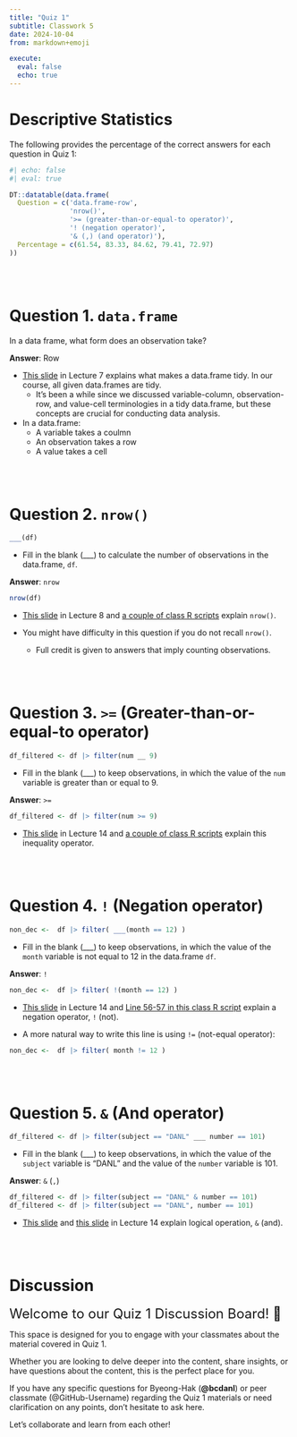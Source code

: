 ```yaml
---
title: "Quiz 1"
subtitle: Classwork 5
date: 2024-10-04
from: markdown+emoji

execute: 
  eval: false
  echo: true
---
```


# Descriptive Statistics

The following provides the percentage of the correct answers for each question in Quiz 1:

```r
#| echo: false
#| eval: true

DT::datatable(data.frame(
  Question = c('data.frame-row',
               'nrow()',
               '>= (greater-than-or-equal-to operator)',
               '! (negation operator)',
               '& (,) (and operator)'),
  Percentage = c(61.54, 83.33, 84.62, 79.41, 72.97)
))

```

<br><br>

# Question 1. `data.frame`
In a data frame, what form does an observation take?

**Answer**: Row

- [This slide](https://bcdanl.github.io/danl-lec/danl-101-lec-07-2024-0911.html?q=tidy#/r-basics-9) in Lecture 7 explains what makes a data.frame tidy. In our course, all given data.frames are tidy.
  - It’s been a while since we discussed variable-column, observation-row, and value-cell terminologies in a tidy data.frame, but these concepts are crucial for conducting data analysis.

- In a data.frame:
  - A variable takes a coulmn
  - An observation takes a row
  - A value takes a cell

<br><br>

# Question 2. `nrow()`
```r
___(df)
```

- Fill in the blank (___) to calculate the number of observations in the data.frame, `df`.

**Answer**: `nrow`

```r
nrow(df)
```

- [This slide](https://bcdanl.github.io/danl-lec/danl-101-lec-08-2024-0913.html?q=nrow#/r-basics-5) in Lecture 8 and [a couple of class R scripts](https://github.com/search?q=repo%3Abcdanl%2F101-05-R%20nrow&type=code) explain `nrow()`.

- You might have difficulty in this question if you do not recall `nrow()`. 
  - Full credit is given to answers that imply counting observations.

<br><br>

# Question 3. `>=` (Greater-than-or-equal-to operator)
```r
df_filtered <- df |> filter(num __ 9)
```

- Fill in the blank (___) to keep observations, in which the value of the `num` variable is greater than or equal to 9.

**Answer**: `>=`

```r
df_filtered <- df |> filter(num >= 9)
```

- [This slide](https://bcdanl.github.io/danl-lec/danl-101-lec-14-2024-0930.html#/filter-observations-with-filter-4) in Lecture 14 and [a couple of class R scripts](https://github.com/search?q=repo%3Abcdanl%2F101-05-R+%3E%3D&type=code) explain this inequality operator.


<br><br>

# Question 4. `!` (Negation operator)
```r
non_dec <-  df |> filter( ___(month == 12) )
```

- Fill in the blank (___) to keep observations, in which the value of the `month` variable is not equal to 12 in the data.frame `df`.

**Answer**: `!`

```r
non_dec <-  df |> filter( !(month == 12) )
```

- [This slide](https://bcdanl.github.io/danl-lec/danl-101-lec-14-2024-0930.html#/filter-observations-with-filter-2) in Lecture 14 and [Line 56-57 in this class R script](https://github.com/bcdanl/101-05-R/blob/ce65f726aff18f668a25b3fd99b2a8bb8d69daca/danl-101-05-2024-0930.R) explain a negation operator, `!` (not).

- A more natural way to write this line is using `!=` (not-equal operator):

```r
non_dec <-  df |> filter( month != 12 )
```


<br><br>



# Question 5. `&` (And operator)
```r
df_filtered <- df |> filter(subject == "DANL" ___ number == 101)
```

- Fill in the blank (___) to keep observations, in which the value of the `subject` variable is "DANL" and the value of the `number` variable is 101.

**Answer**: `&` (`,`)

```r
df_filtered <- df |> filter(subject == "DANL" & number == 101)
df_filtered <- df |> filter(subject == "DANL", number == 101)
```

- [This slide](https://bcdanl.github.io/danl-lec/danl-101-lec-14-2024-0930.html#/filter-observations-with-filter-2) and [this slide](https://bcdanl.github.io/danl-lec/danl-101-lec-14-2024-0930.html#/filter-observations-with-filter-5) in Lecture 14 explain logical operation, `&` (and).




<br><br>


# Discussion 


<font size = "5">Welcome to our Quiz 1 Discussion Board! 👋 </font>


This space is designed for you to engage with your classmates about the material covered in Quiz 1.

Whether you are looking to delve deeper into the content, share insights, or have questions about the content, this is the perfect place for you.

If you have any specific questions for Byeong-Hak (**@bcdanl**) or peer classmate (@GitHub-Username) regarding the Quiz 1 materials or need clarification on any points, don't hesitate to ask here. 

Let's collaborate and learn from each other!


